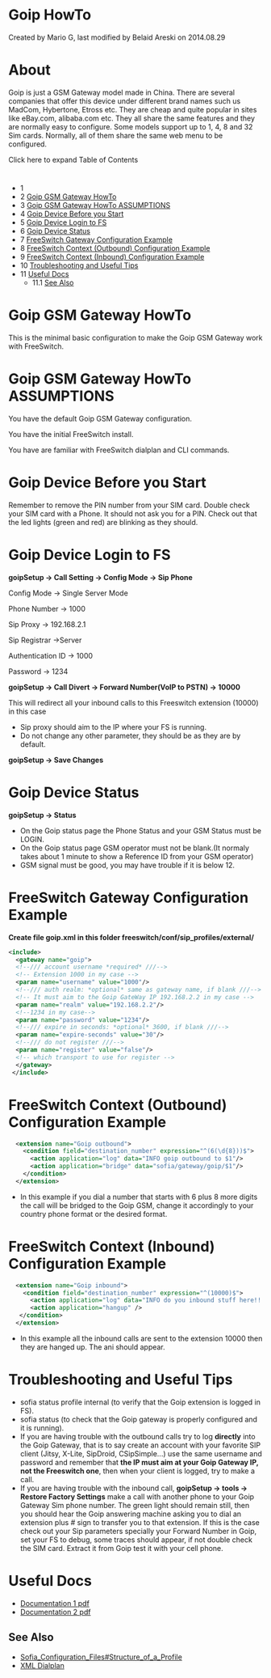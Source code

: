 
# Goip HowTo 

 Created by  Mario G, last modified by  Belaid Areski on 2014.08.29

# About

Goip is just a GSM Gateway model made in China. There are several companies that offer this device under different brand names such us MadCom, Hybertone, Etross etc. They are cheap and quite popular in sites like eBay.com, alibaba.com etc. They all share the same features and they are normally easy to configure. Some models support up to 1, 4, 8 and 32 Sim cards. Normally, all of them share the same web menu to be configured.

Click here to expand Table of Contents

# 

* 1 [](#about)
* 2 [Goip GSM Gateway HowTo](#goip-gsm-gateway-howto)
* 3 [Goip GSM Gateway HowTo ASSUMPTIONS](#goip-gsm-gateway-howto-assumptions)
* 4 [Goip Device Before you Start](#goip-device-before-you-start)
* 5 [Goip Device Login to FS](#goip-device-login-to-fs)
* 6 [Goip Device Status](#goip-device-status)
* 7 [FreeSwitch Gateway Configuration Example](#freeswitch-gateway-configuration-example)
* 8 [FreeSwitch Context (Outbound) Configuration Example](#freeswitch-context-outbound-configuration-example)
* 9 [FreeSwitch Context (Inbound) Configuration Example](#freeswitch-context-inbound-configuration-example)
* 10 [Troubleshooting and Useful Tips](#troubleshooting-and-useful-tips)
* 11 [Useful Docs](#useful-docs)  
   * 11.1 [See Also](#see-also)

# Goip GSM Gateway HowTo

This is the minimal basic configuration to make the Goip GSM Gateway work with FreeSwitch. 

# Goip GSM Gateway HowTo ASSUMPTIONS

You have the default Goip GSM Gateway configuration.

You have the initial FreeSwitch install.

You have are familiar with FreeSwitch dialplan and CLI commands.

# Goip Device Before you Start

Remember to remove the PIN number from your SIM card. Double check your SIM card with a Phone. It should not ask you for a PIN. Check out that the led lights (green and red) are blinking as they should.

# Goip Device Login to FS

**goipSetup -> Call Setting -> Config Mode -> Sip Phone**

Config Mode -> Single Server Mode

Phone Number -> 1000

Sip Proxy -> 192.168.2.1

Sip Registrar ->Server

Authentication ID -> 1000

Password -> 1234

**goipSetup -> Call Divert -> Forward Number(VoIP to PSTN) -> 10000**

This will redirect all your inbound calls to this Freeswitch extension (10000) in this case

* Sip proxy should aim to the IP where your FS is running.
* Do not change any other parameter, they should be as they are by default.

**goipSetup -> Save Changes**

# Goip Device Status

**goipSetup -> Status**

* On the Goip status page the Phone Status and your GSM Status must be LOGIN.
* On the Goip status page GSM operator must not be blank.(It normaly takes about 1 minute to show a Reference ID from your GSM operator)
* GSM signal must be good, you may have trouble if it is below 12.

# FreeSwitch Gateway Configuration Example

**Create file goip.xml in this folder freeswitch/conf/sip\_profiles/external/**

```xml
<include>
  <gateway name="goip">
  <!--/// account username *required* ///-->
  <!-- Extension 1000 in my case -->
  <param name="username" value="1000"/>
  <!--/// auth realm: *optional* same as gateway name, if blank ///-->
  <!-- It must aim to the Goip GateWay IP 192.168.2.2 in my case -->
  <param name="realm" value="192.168.2.2"/>
  <!--1234 in my case-->
  <param name="password" value="1234"/> 
  <!--/// expire in seconds: *optional* 3600, if blank ///-->
  <param name="expire-seconds" value="30"/>
  <!--/// do not register ///-->
  <param name="register" value="false"/>
  <!-- which transport to use for register -->
  </gateway>
 </include>
```

# FreeSwitch Context (Outbound) Configuration Example

```xml
  <extension name="Goip outbound">
    <condition field="destination_number" expression="^(6(\d{8}))$">
      <action application="log" data="INFO goip outbound to $1"/>
      <action application="bridge" data="sofia/gateway/goip/$1"/>
    </condition>
  </extension>
```

* In this example if you dial a number that starts with 6 plus 8 more digits the call will be bridged to the Goip GSM, change it accordingly to your country phone format or the desired format.

# FreeSwitch Context (Inbound) Configuration Example

```xml
  <extension name="Goip inbound">
    <condition field="destination_number" expression="^(10000)$">
      <action application="log" data="INFO do you inbound stuff here!!!!! ani --${ani} "/>
      <action application="hangup" />
   </condition>
  </extension>
```

* In this example all the inbound calls are sent to the extension 10000 then they are hanged up. The ani should appear.

# Troubleshooting and Useful Tips

* sofia status profile internal (to verify that the Goip extension is logged in FS).
* sofia status (to check that the Goip gateway is properly configured and it is running).
* If you are having trouble with the outbound calls try to log **directly** into the Goip Gateway, that is to say create an account with your favorite SIP client (Jitsy, X-Lite, SipDroid, CSipSimple...) use the same username and password and remember that **the IP must aim at your Goip Gateway IP, not the Freeswitch one**, then when your client is logged, try to make a call.
* If you are having trouble with the inbound call, **goipSetup -> tools -> Restore Factory Settings** make a call with another phone to your Goip Gateway Sim phone number. The green light should remain still, then you should hear the Goip answering machine asking you to dial an extension plus # sign to transfer you to that extension. If this is the case check out your Sip parameters specially your Forward Number in Goip, set your FS to debug, some traces should appear, if not double check the SIM card. Extract it from Goip test it with your cell phone.

# Useful Docs

* [Documentation 1 pdf](http://goip.com.ua/download/goip-series-manual.pdf)
* [Documentation 2 pdf](http://www.justtech.co.nz/manuals/goIP%5Fr1.2.pdf)

## See Also

* [Sofia\_Configuration\_Files#Structure\_of\_a\_Profile](http://wiki.freeswitch.org/wiki/Sofia%5FConfiguration%5FFiles#Structure%5Fof%5Fa%5FProfile)
* [XML Dialplan](../../Dialplan/XML-Dialplan/index.mdx#why)


